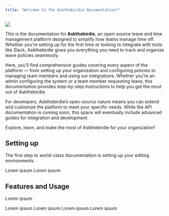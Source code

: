 ```yaml
---
title: "Welcome to the Askthebirdie Documentation!"
---
```


![](Horizontal.png)

This is the documentation for **Askthebirdie**, an open-source leave and time management platform designed to simplify how teams manage time off. Whether you're setting up for the first time or looking to integrate with tools like Slack, Askthebirdie gives you everything you need to track and organize leave policies seamlessly.

Here, you’ll find comprehensive guides covering every aspect of the platform — from setting up your organization and configuring policies to managing team members and using our integrations. Whether you’re an admin configuring the system or a team member requesting leave, this documentation provides step-by-step instructions to help you get the most out of Askthebirdie.

For developers, Askthebirdie’s open-source nature means you can extend and customize the platform to meet your specific needs. While the API documentation is coming soon, this space will eventually include advanced guides for integration and development.

Explore, learn, and make the most of Askthebirdie for your organization!

## Setting up

The first step to world-class documentation is setting up your editing environments.

<CardGroup cols={2}>
  <Card title="Installation" icon="pen-to-square" href="https://mintlify.com/docs/quickstart">
    Lorem ipsum
  </Card>

  <Card title="Getting Started" icon="image" href="https://mintlify.com/docs/development">
    Lorem ipsum
  </Card>
</CardGroup>

## Features and Usage

Lorem ipsum

<CardGroup cols={2}>
  <Card title="Home" icon="palette" href="https://mintlify.com/docs/settings/global">
    Lorem ipsum
  </Card>

  <Card title="User Management" icon="code" href="https://mintlify.com/docs/api-playground/openapi">
    Lorem ipsum
  </Card>

  <Card title="Leave Management" icon="screwdriver-wrench" href="https://mintlify.com/docs/components/accordion">
    Lorem ipsum
  </Card>

  <Card title="Integrations" icon="stars" href="https://mintlify.com/customers">
    Lorem ipsum
  </Card>
</CardGroup>